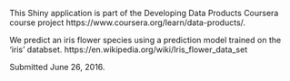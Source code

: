 This Shiny application is part of the Developing Data Products Coursera course project https://www.coursera.org/learn/data-products/.

We predict an iris flower species using a prediction model trained on the 'iris' databset. https://en.wikipedia.org/wiki/Iris_flower_data_set

Submitted June 26, 2016.
